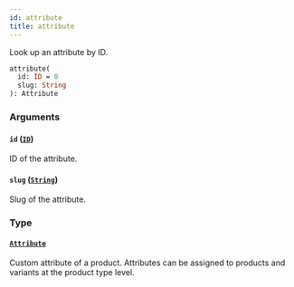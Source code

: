```yaml
---
id: attribute
title: attribute
---
```


Look up an attribute by ID.

```graphql
attribute(
  id: ID = 0
  slug: String
): Attribute

```

### Arguments

#### `id` ([`ID`](/developer/api-reference/scalars/id.mdx))

ID of the attribute.

#### `slug` ([`String`](/developer/api-reference/scalars/string.mdx))

Slug of the attribute.

### Type

#### [`Attribute`](/developer/api-reference/objects/attribute.mdx)

Custom attribute of a product. Attributes can be assigned to products and variants at the product type level.
